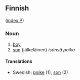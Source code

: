 ==Finnish==
([[Wiktionary:Finnish_index_p|index P]])

===Noun===

# [[boy]]
# [[son]] (jälkeläinen) ''isänsä poika''

====Translations====

*Swedish: [[pojke]] (1), [[son]] (2)